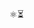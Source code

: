 


<div className='w-full flex justify-center -mb-6 -mt-4'>
  <div className='w-fit text-5xl relative hover:rotate-180 transition-transform select-none aspect-square grid place-items-center'>⚛️⏳</div>
</div>

# <Title/>

<div className="w-full text-center -mt-8 mb-10 p-0">
  <p className='m-0 p-0 text-base/snug text-gray-500 font-bold'>{description}</p>
</div>

<div className='w-full flex justify-center -mt-4'>
  <div className="place-items-center grid bg-pink-600 dark:bg-pink-800 rounded-md w-fit font-bold text-sm text-white hover:shadow-lg transition-shadow dark:hover:bg-pink-700 hover:bg-pink-500">
    <LatestVersion />
  </div>
</div>

<Card className='pb-4 mt-10'>

## <a href='#Intro' id="Intro">👋 Introduction</a>

<p align="center">
  <a href="#" type="button" onClick={()=>{ toast.info("Here is the demo page! 🎉") }}>🎬 Demo</a>
  <span> · </span>
  <a href="https://github.com/HK-SHAO/react-client-async" target="_blank" rel="noreferrer">🌟 GitHub</a>
  <span> · </span>
  <a href="https://www.npmjs.com/package/react-client-async" target="_blank" rel="noreferrer">📦 Package</a>
</p>

This package helps you use async function **<u>without</u>** the need to migrate to `⚛️ React 19` and server-side rendering! 

- ✨ Supports utility hooks to create and render async tasks.
- ✨ Supports `AbortSignal` and automatic abort on re-render.

## <a href='#Install' id="Install">🚀 Install</a>


```bash
npm i react-client-async
```

</Card>

<Card className='mt-10 pb-8'>

## <a href='#useAsync' id="useAsync">✅ `useAsync` Hook</a>

You can use the `useAsync` hook to create a task.

```tsx
console.log(useAsync(promiseFn, args, options));
```

<UseAsyncDemo />

</Card>

<Card className='mt-10 pb-8'>

## <a href='#Async' id="Async">✅ `Async` Component</a>

You can use the `Async` to render an async component.

```tsx
<Async
  $fc={fc} // may be an async function component
  $waiting={waiting} // waiting component
  $fallback={fallback} // fallback component
  {...props} // props for the function component
/>
```

<AsyncDemo />

</Card>

<Card className='mt-10 pb-8'>

## <a href="#RecursiveDemo" id="RecursiveDemo">🎬 Recursive Async Component Demo</a>

Easy to `wrap` a recursive async component and memoize it.

```tsx
const Rec: FC<{ n: number }> = wrap(
  async ({ [$signal]: signal, n }) =>
    // break the recursion
    (n <= 0) ? 0 : (
    // delay and recursion
      <>
        {await delay(99, signal)}
        {n} <Rec n={n - 1} /> {n}
      </>
    )
);
```

<RecursiveAsyncDemo />

</Card>


<Card className='mt-10 pb-8'>

## <a href='#useAsyncMemo' id="useAsyncMemo">✅ `useAsyncMemo` Hook</a>

Use the `useAsyncMemo` hook to create a memoized async task.

```tsx
const {
  state: { result, pending, error },
  load, stop
} = useAsyncMemo(
  async ({ signal }) =>
    fetch("/package.json", { signal })
      .then((res) => res.json()),
  [/* Function Dependencies */],
  { autoLoad: false },
);
```

<UseAsyncMemoDemo/>

</Card>


<Card className='mt-10 pb-2 mb-10'>

## <a href='#Next' id="Next">⏳ What is Next?</a>

- ⏳ `useAsyncIterable` hook
- ⏳ `AsyncIterable` component

```tsx
async function* IterableComponent() {
  yield* OtherIterableComponent();
  yield  await component1();
  yield  await component2();
  yield  <div>...</div>;
}
```

- 🌟 Star this repo if you like it! 🤩🤩🤩
- 👉 [github.com/hk-shao/react-client-async](https://github.com/HK-SHAO/react-client-async)

Looking forward to your feedback or contribution! 🚀🚀🚀

</Card>


<Footer />
